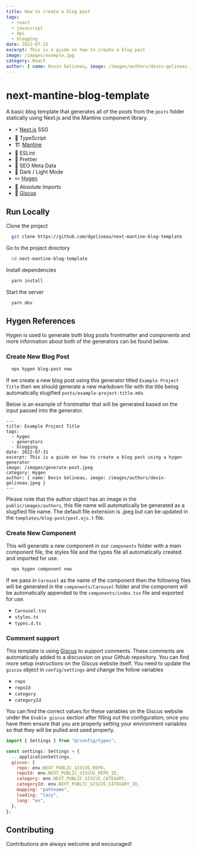 ```yaml
---
title: How to create a blog post
tags:
  - react
  - javascript
  - api
  - blogging
date: 2022-07-31
excerpt: This is a guide on how to create a blog post
image: /images/example.jpg
category: React
author: { name: Devin Gelineau, image: /images/authors/devin-gelineau.jpg }
---
```


# next-mantine-blog-template

A basic blog template that generates all of the posts from the `posts` folder statically using Next.js and the Mantine component library.

- ⚡ [Next.js](https://nextjs.org/) SSG
- 🧠 TypeScript
- 🏗️ [Mantine](https://mantine.dev/)
- 🤔 ESLint
- 💅 Prettier
- 🤖 SEO Meta Data
- 🌙 Dark / Light Mode
- ✏️ [Hygen](http://www.hygen.io/)
- 📍 Absolute Imports
- 💬 [Giscus](https://giscus.app/)

## Run Locally

Clone the project

```bash
  git clone https://github.com/dgelineau/next-mantine-blog-template
```

Go to the project directory

```bash
  cd next-mantine-blog-template
```

Install dependencies

```bash
  yarn install
```

Start the server

```bash
  yarn dev
```

## Hygen References

Hygen is used to generate both blog posts frontmatter and components and more information about both of the generators can be found below.

### Create New Blog Post

```bash
  npx hygen blog-post new
```


If we create a new blog post using this generator titled `Example Project Title` then we should generate a new markdown file with the title being automatically slugified `posts/example-project-title.mdx`.

Below is an example of frontmatter that will be generated based on the input passed into the generator.

```mdx
---
title: Example Project Title
tags:
  - hygen
  - generators
  - blogging
date: 2022-07-31
excerpt: This is a guide on how to create a blog post using a hygen generator
image: /images/generate-post.jpeg
category: Hygen
author: { name: Devin Gelineau, image: /images/authors/devin-gelineau.jpeg }
---
```

Please note that the author object has an image in the `public/images/authors`, this file name will
automatically be generated as a slugified file name. The default file extension is .jpeg but can be updated
in the `templates/blog-post/post.ejs.t` file.

### Create New Component

This will generate a new component in our `components` folder with a main component file, the styles file and the types file all automatically created and imported for use.

```bash
  npx hygen component new
```


If we pass in `Carousel` as the name of the component then the following files will be generated in the `components/Carousel` folder and the component will be automatically appended to the `components/index.tsx` file and exported for use.

- `Carousel.tsx`
- `styles.ts`
- `types.d.ts`

### Comment support

This template is using [Giscus](https://giscus.app/) to support comments. These comments are automatically added to a discussion on your Github repository. You can find more setup instructions on the Giscus website itself. You need to update the `giscus` object in `config/settings` and change the follow variables

- `repo`
- `repoId`
- `category`
- `categoryId`

You can find the correct values for these variables on the Giscus website under the `Enable giscus` section after filling out the configuration; once you have them ensure that you are properly setting your environment variables so that they will be pulled and used properly.

```js
import { Settings } from "@/config/types";

const settings: Settings = {
  ...applicationSettings,
  giscus: {
    repo: env.NEXT_PUBLIC_GISCUS_REPO,
    repoId: env.NEXT_PUBLIC_GISCUS_REPO_ID,
    category: env.NEXT_PUBLIC_GISCUS_CATEGORY,
    categoryId: env.NEXT_PUBLIC_GISCUS_CATEGORY_ID,
    mapping: "pathname",
    loading: "lazy",
    lang: "en",
  },
};
```

## Contributing

Contributions are always welcome and encouraged!
